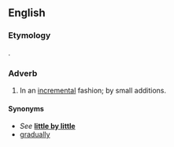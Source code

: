 ==English==

===Etymology===
{{suffix|en|incremental|ly}}.

===Adverb===
{{en-adv}}

# In an [[incremental]] fashion; by small additions.

====Synonyms====
* ''See'' '''[[little by little]]'''
* [[gradually]]